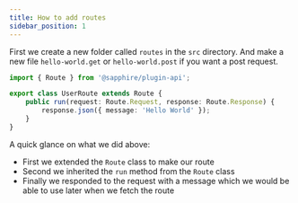 ```yaml
---
title: How to add routes
sidebar_position: 1
---
```


First we create a new folder called `routes` in the `src` directory.
And make a new file `hello-world.get` or `hello-world.post` if you want a post request.

```typescript ts2esm2cjs
import { Route } from '@sapphire/plugin-api';

export class UserRoute extends Route {
	public run(request: Route.Request, response: Route.Response) {
		response.json({ message: 'Hello World' });
	}
}
```

A quick glance on what we did above:

- First we extended the `Route` class to make our route
- Second we inherited the `run` method from the `Route` class
- Finally we responded to the request with a message which we would be able to use later when we fetch the route
